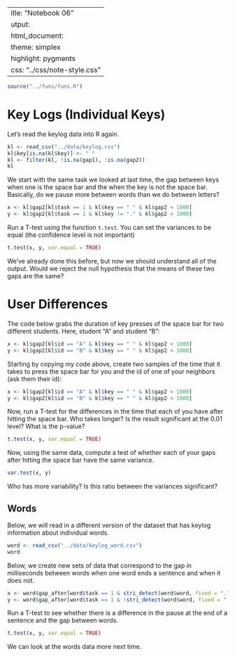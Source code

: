  ---
title: "Notebook 06"
output:
  html_document:
    theme: simplex
    highlight: pygments
    css: "../css/note-style.css"
---

```r
source("../funs/funs.R")
```

# Key Logs (Individual Keys)

Let's read the keylog data into R again. 

```r
kl <- read_csv("../data/keylog.csv")
kl$key[is.na(kl$key)] <- " "
kl <- filter(kl, !is.na(gap1), !is.na(gap2))
kl
```

We start with the same task we looked at last time, the gap
between keys when one is the space bar and the when the key 
is not the space bar. Basically, do we pause more between
words than we do between letters?

```r
x <- kl$gap2[kl$task == 1 & kl$key == " " & kl$gap2 < 1000]
y <- kl$gap2[kl$task == 1 & kl$key != "." & kl$gap2 < 1000]
```

Run a T-test using the function `t.test`. You can set the 
variances to be equal (the confidence level is not important)

```r
t.test(x, y, var.equal = TRUE)
```

We've already done this before, but now we should understand
all of the output. Would we reject the null hypothesis that
the means of these two gaps are the same?

# User Differences

The code below grabs the duration of key presses of the space
bar for two different students. Here, student "A" and student
"B":

```r
x <- kl$gap2[kl$id == "A" & kl$key == " " & kl$gap2 < 1000]
y <- kl$gap2[kl$id == "B" & kl$key == " " & kl$gap2 < 1000]
```

Starting by copying my code above, create two samples of the 
time that it takes to press the space bar for you and the id of
one of your neighbors (ask them their id):

```r
x <- kl$gap2[kl$id == "A" & kl$key == " " & kl$gap2 < 1000]
y <- kl$gap2[kl$id == "B" & kl$key == " " & kl$gap2 < 1000]
```

Now, run a T-test for the differences in the time that each of
you have after hitting the space bar. Who takes longer? Is the
result significant at the 0.01 level? What is the p-value?

```r
t.test(x, y, var.equal = TRUE)
```

Now, using the same data, compute a test of whether each of your
gaps after hitting the space bar have the same variance.

```r
var.test(x, y)
```

Who has more variability? Is this ratio between the variances
significant?

## Words

Below, we will read in a different version of the dataset that 
has keylog information about individual words.

```r
word <- read_csv("../data/keylog_word.csv")
word
```

Below, we create new sets of data that correspond to the gap
in milliseconds between words when one word ends a sentence
and when it does not. 

```r
x <- word$gap_after[word$task == 1 & stri_detect(word$word, fixed = ".")  & word$gap_after < 2000]
y <- word$gap_after[word$task == 1 & !stri_detect(word$word, fixed = ".") & word$gap_after < 2000]
```

Run a T-test to see whether there is a difference in the pause 
at the end of a sentence and the gap between words.

```r
t.test(x, y, var.equal = TRUE)
```

We can look at the words data more next time.
